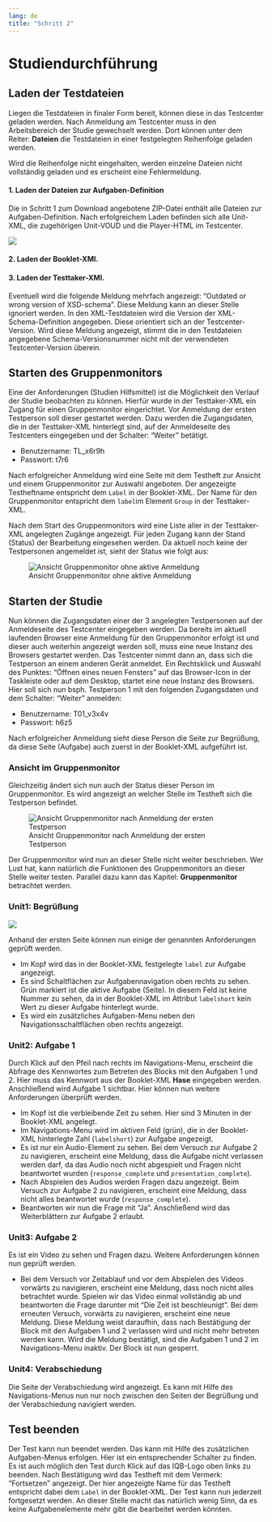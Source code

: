 ```yaml
---
lang: de
title: "Schritt 2"
---
```


# Studiendurchführung

## Laden der Testdateien

Liegen die Testdateien in finaler Form bereit, können diese in das Testcenter geladen werden. Nach Anmeldung am Testcenter muss in den Arbeitsbereich der Studie gewechselt werden. Dort können unter dem Reiter: **Dateien** die Testdateien in einer festgelegten Reihenfolge geladen werden. 

::: {.callout-note}
Wird die Reihenfolge nicht eingehalten, werden einzelne Dateien nicht vollständig geladen und es erscheint eine Fehlermeldung.
:::

#### 1. Laden der Dateien zur Aufgaben-Definition

Die in Schritt 1 zum Download angebotene ZIP-Datei enthält alle Dateien zur Aufgaben-Definition. Nach erfolgreichem Laden befinden sich alle Unit-XML, die zugehörigen Unit-VOUD und die Player-HTML im Testcenter. 

![](TC_Lade_Dateien_Aufgaben_Definition.png)

#### 2. Laden der Booklet-XMl.

#### 3. Laden der Testtaker-XMl.

::: {.callout-note}
Eventuell wird die folgende Meldung mehrfach angezeigt: "Outdated or wrong version of XSD-schema". Diese Meldung kann an dieser Stelle ignoriert werden. In den XML-Testdateien wird die Version der XML-Schema-Definition angegeben. Diese orientiert sich an der Testcenter-Version. Wird diese Meldung angezeigt, stimmt die in den Testdateien angegebene Schema-Versionsnummer nicht mit der verwendeten Testcenter-Version überein.
:::

## Starten des Gruppenmonitors

Eine der Anforderungen (Studien Hilfsmittel) ist die Möglichkeit den Verlauf der Studie beobachten zu können. Hierfür wurde in der Testtaker-XML ein Zugang für einen Gruppenmonitor eingerichtet. Vor Anmeldung der ersten Testperson soll dieser gestartet werden. Dazu werden die Zugangsdaten, die in der Testtaker-XML hinterlegt sind, auf der Anmeldeseite des Testcenters eingegeben und der Schalter: "Weiter" betätigt.

* Benutzername: TL_x6r9h
* Passwort: t7r6

Nach erfolgreicher Anmeldung wird eine Seite mit dem Testheft zur Ansicht und einem Gruppenmonitor zur Auswahl angeboten. Der angezeigte Testheftname entspricht dem `Label` in der Booklet-XML. Der Name für den Gruppenmonitor entspricht dem `label`im Element `Group` in der Testtaker-XML.

Nach dem Start des Gruppenmonitors wird eine Liste aller in der Testtaker-XML angelegten Zugänge angezeigt. Für jeden Zugang kann der Stand (Status) der Bearbeitung eingesehen werden. Da aktuell noch keine der Testpersonen angemeldet ist, sieht der Status wie folgt aus:

![Ansicht Gruppenmonitor ohne aktive Anmeldung](TC_Ansicht_GM1)

## Starten der Studie

Nun können die Zugangsdaten einer der 3 angelegten Testpersonen auf der Anmeldeseite des Testcenter eingegeben werden. Da bereits im aktuell laufenden Browser eine Anmeldung für den Gruppenmonitor erfolgt ist und dieser auch weiterhin angezeigt werden soll, muss eine neue Instanz des Browsers gestartet werden. Das Testcenter nimmt dann an, dass sich die Testperson an einem anderen Gerät anmeldet. Ein Rechtsklick und Auswahl des Punktes: "Öffnen eines neuen Fensters" auf das Browser-Icon in der Taskleiste oder auf dem Desktop, startet eine neue Instanz des Browsers. Hier soll sich nun bsph. Testperson 1 mit den folgenden Zugangsdaten und dem Schalter: "Weiter" anmelden:

* Benutzername: T01_v3x4v
* Passwort: h6z5

Nach erfolgreicher Anmeldung sieht diese Person die Seite zur Begrüßung, da diese Seite (Aufgabe) auch zuerst in der Booklet-XML aufgeführt ist.

### Ansicht im Gruppenmonitor

 Gleichzeitig ändert sich nun auch der Status dieser Person im Gruppenmonitor. Es wird angezeigt an welcher Stelle im Testheft sich die Testperson befindet.

![Ansicht Gruppenmonitor nach Anmeldung der ersten Testperson](TC_Ansicht_GM2)

Der Gruppenmonitor wird nun an dieser Stelle nicht weiter beschrieben. Wer Lust hat, kann natürlich die Funktionen des Gruppenmonitors an dieser Stelle weiter testen. Parallel dazu kann das Kapitel: **Gruppenmonitor** betrachtet werden.

### Unit1: Begrüßung

![](TC_Seite_zur_Begruessung.png)

Anhand der ersten Seite können nun einige der genannten Anforderungen geprüft werden.

* Im Kopf wird das in der Booklet-XML festgelegte `label` zur Aufgabe angezeigt. 
* Es sind Schaltflächen zur Aufgabennavigation oben rechts zu sehen. Grün markiert ist die aktive Aufgabe (Seite). In diesem Feld ist keine Nummer zu sehen, da in der Booklet-XML im Attribut `labelshort` kein Wert zu dieser Aufgabe hinterlegt wurde.
* Es wird ein zusätzliches Aufgaben-Menu neben den Navigationsschaltflächen oben rechts angezeigt.

### Unit2: Aufgabe 1

Durch Klick auf den Pfeil nach rechts im Navigations-Menu, erscheint die Abfrage des Kennwortes zum Betreten des Blocks mit den Aufgaben 1 und 2. Hier muss das Kennwort aus der Booklet-XML **Hase** eingegeben werden. Anschließend wird Aufgabe 1 sichtbar. Hier können nun weitere Anforderungen überprüft werden.

* Im Kopf ist die verbleibende Zeit zu sehen. Hier sind 3 Minuten in der Booklet-XML angelegt. 
* Im Navigations-Menu wird im aktiven Feld (grün), die in der Booklet-XML hinterlegte Zahl (`labelshort`) zur Aufgabe angezeigt.
* Es ist nur ein Audio-Element zu sehen. Bei dem Versuch zur Aufgabe 2 zu navigieren, erscheint eine Meldung, dass die Aufgabe nicht verlassen werden darf, da das Audio noch nicht abgespielt und Fragen nicht beantwortet wurden (`response_complete` und `presentation_complete`).
* Nach Abspielen des Audios werden Fragen dazu angezeigt. Beim Versuch zur Aufgabe 2 zu navigieren, erscheint eine Meldung, dass nicht alles beantwortet wurde (`response_complete`).
* Beantworten wir nun die Frage mit "Ja". Anschließend wird das Weiterblättern zur Aufgabe 2 erlaubt.

### Unit3: Aufgabe 2

Es ist ein Video zu sehen und Fragen dazu. Weitere Anforderungen können nun geprüft werden.

* Bei dem Versuch vor Zeitablauf und vor dem Abspielen des Videos vorwärts zu navigieren, erscheint eine Meldung, dass noch nicht alles betrachtet wurde. Spielen wir das Video einmal vollständig ab und beantworten die Frage darunter mit "Die Zeit ist beschleunigt". Bei dem erneuten Versuch, vorwärts zu navigieren, erscheint eine neue Meldung. Diese Meldung weist daraufhin, dass nach Bestätigung der Block mit den Aufgaben 1 und 2 verlassen wird und nicht mehr betreten werden kann. Wird die Meldung bestätigt, sind die Aufgaben 1 und 2 im Navigations-Menu inaktiv. Der Block ist nun gesperrt.

### Unit4: Verabschiedung

Die Seite der Verabschiedung wird angezeigt. Es kann mit Hilfe des Navigations-Menus nun nur noch zwischen den Seiten der Begrüßung und der Verabschiedung navigiert werden.

## Test beenden

Der Test kann nun beendet werden. Das kann mit Hilfe des zusätzlichen Aufgaben-Menus erfolgen. Hier ist ein entsprechender Schalter zu finden. Es ist auch möglich den Test durch Klick auf das IQB-Logo oben links zu beenden. Nach Bestätigung wird das Testheft mit dem Vermerk: "Fortsetzen" angezeigt. Der hier angezeigte Name für das Testheft entspricht dabei dem `Label` in der Booklet-XML. Der Test kann nun jederzeit fortgesetzt werden. An dieser Stelle macht das natürlich wenig Sinn, da es keine Aufgabenelemente mehr gibt die bearbeitet werden könnten.


